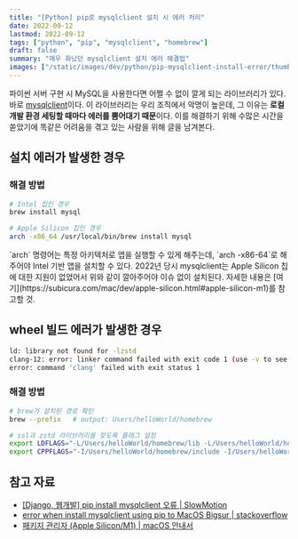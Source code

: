 ```yaml
---
title: "[Python] pip로 mysqlclient 설치 시 에러 처리"
date: 2022-09-12
lastmod: 2022-09-12
tags: ["python", "pip", "mysqlclient", "homebrew"]
draft: false
summary: "매우 화났던 mysqlclient 설치 에러 해결법"
images: ["/static/images/dev/python/pip-mysqlclient-install-error/thumbnail.png"]
---
```


파이썬 서버 구현 시 MySQL을 사용한다면 어쩔 수 없이 깔게 되는 라이브러리가 있다. 바로 [mysqlclient](https://pypi.org/project/mysqlclient/)이다. 이 라이브러리는 우리 조직에서 악명이 높은데, 그 이유는 **로컬 개발 환경 세팅할 때마다 에러를 뿜어대기 때문**이다. 이를 해결하기 위해 수많은 시간을 쏟았기에 똑같은 어려움을 겪고 있는 사람을 위해 글을 남겨본다.

## 설치 에러가 발생한 경우

### 해결 방법

```bash
# Intel 칩인 경우
brew install mysql

# Apple Silicon 칩인 경우
arch -x86_64 /usr/local/bin/brew install mysql
```

<Warning title="arch -x86-64는 무엇인가요?">
  `arch` 명령어는 특정 아키텍처로 앱을 실행할 수 있게 해주는데, `arch -x86-64`로 해주어야 Intel 기반 앱을 설치할 수 있다. 2022년 당시 mysqlclient는 Apple Silicon 칩에 대한 지원이 없었어서 위와 같이 깔아주어야 이슈 없이 설치된다. 자세한 내용은 [여기](https://subicura.com/mac/dev/apple-silicon.html#apple-silicon-m1)를 참고할 것.
</Warning>

## wheel 빌드 에러가 발생한 경우

```bash
ld: library not found for -lzstd
clang-12: error: linker command failed with exit code 1 (use -v to see invocation)
error: command 'clang' failed with exit status 1
```

### 해결 방법

```bash
# brew가 설치된 경로 확인
brew --prefix   # output: Users/helloWorld/homebrew

# ssl과 zstd 라이브러리를 찾도록 플래그 설정
export LDFLAGS="-L/Users/helloWorld/homebrew/lib -L/Users/helloWorld/homebrew/opt/openssl/lib"
export CPPFLAGS="-I/Users/helloWorld/homebrew/include -I/Users/helloWorld/homebrew/opt/openssl/include"
```

## 참고 자료

- [[Django, 웹개발] pip install mysqlclient 오류 | SlowMotion](https://slow-motionn.tistory.com/12)
- [error when install mysqlclient using pip to MacOS Bigsur | stackoverflow](https://stackoverflow.com/questions/67767255/error-when-install-mysqlclient-using-pip-to-macos-bigsur)
- [패키지 관리자 (Apple Silicon/M1) | macOS 안내서](https://subicura.com/mac/dev/apple-silicon.html#apple-silicon-m1)
